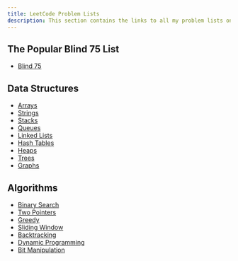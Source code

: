 ```yaml
---
title: LeetCode Problem Lists
description: This section contains the links to all my problem lists on LeetCode.
---
```


## <HoverUnderline>The Popular Blind 75 List</HoverUnderline>

- [Blind 75](https://leetcode.com/problem-list/a43cai6c/)

## <HoverUnderline>Data Structures</HoverUnderline>

- [Arrays](https://leetcode.com/problem-list/a630svvj/)
- [Strings](https://leetcode.com/problem-list/aknll1u2/)
- [Stacks](https://leetcode.com/problem-list/akn7z2qt/)
- [Queues](https://leetcode.com/problem-list/a4abs82i/)
- [Linked Lists](https://leetcode.com/problem-list/aknlxwm2/)
- [Hash Tables](https://leetcode.com/problem-list/akl1lyog/)
- [Heaps](https://leetcode.com/problem-list/akwketg6/)
- [Trees](https://leetcode.com/problem-list/agx4wo6s/)
- [Graphs](https://leetcode.com/problem-list/a42xn1b7/)

## <HoverUnderline>Algorithms</HoverUnderline>

- [Binary Search](https://leetcode.com/problem-list/aknwo2es/)
- [Two Pointers](https://leetcode.com/problem-list/a47wjoeg/)
- [Greedy](https://leetcode.com/problem-list/a427oq0g/)
- [Sliding Window](https://leetcode.com/problem-list/acjkf897/)
- [Backtracking](https://leetcode.com/problem-list/akwlkmhm/)
- [Dynamic Programming](https://leetcode.com/problem-list/aknlm6br/)
- [Bit Manipulation](https://leetcode.com/problem-list/acj4oenm/)
